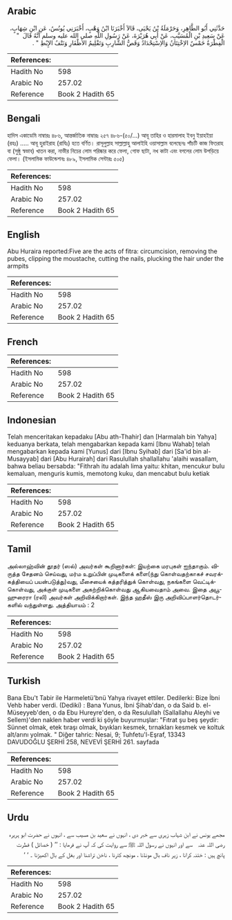 ## Arabic

<div dir="rtl" lang="ar" style={{fontSize:'larger',backgroundColor:'#f8f9fa',padding:20}}>حَدَّثَنِي أَبُو الطَّاهِرِ، وَحَرْمَلَةُ بْنُ يَحْيَى، قَالاَ أَخْبَرَنَا ابْنُ وَهْبٍ، أَخْبَرَنِي يُونُسُ، عَنِ ابْنِ شِهَابٍ، عَنْ سَعِيدِ بْنِ الْمُسَيَّبِ، عَنْ أَبِي هُرَيْرَةَ، عَنْ رَسُولِ اللَّهِ صلى الله عليه وسلم أَنَّهُ قَالَ ‏ "‏ الْفِطْرَةُ خَمْسٌ الاِخْتِتَانُ وَالاِسْتِحْدَادُ وَقَصُّ الشَّارِبِ وَتَقْلِيمُ الأَظْفَارِ وَنَتْفُ الإِبْطِ ‏"‏ ‏.‏</div><div style={{backgroundColor:'#f8f9fa',padding:20, marginBottom: 10}}><table>
        <thead>
          <tr>
            <th>References:</th>
            <th></th>
          </tr>
        </thead>
        <tbody><tr><td>Hadith No</td><td>598</td></tr><tr><td>Arabic No</td><td>257.02</td></tr><tr><td>Reference</td><td>Book 2 Hadith 65</td></tr></tbody></table></div>

## Bengali

<div dir="ltr" lang="bn" style={{fontSize:'larger',backgroundColor:'#f8f9fa',padding:20}}>হাদিস একাডেমি নাম্বারঃ ৪৮৬, আন্তর্জাতিক নাম্বারঃ ২৫৭ ৪৮৬-(৫০/...) আবূ তাহির ও হারমালাহ ইবনু ইয়াহইয়া (রহঃ) ..... আবূ হুরাইরাহ (রাযিঃ) হতে বর্ণিত। রাসূলুল্লাহ সাল্লাল্লাহু আলাইহি ওয়াসাল্লাম বলেছেনঃ পাঁচটি কাজ ফিতরাহ বা (সুষ্ঠু স্বভাব) খাতন করা, নাভীর নিচের লোম পরিষ্কার করে ফেলা, গোফ ছাটা, নখ কাটা এবং বগলের লোম উপড়িয়ে ফেলা। (ইসলামিক ফাউন্ডেশনঃ ৪৮৯, ইসলামিক সেন্টারঃ ৫০৫)</div><div style={{backgroundColor:'#f8f9fa',padding:20, marginBottom: 10}}><table>
        <thead>
          <tr>
            <th>References:</th>
            <th></th>
          </tr>
        </thead>
        <tbody><tr><td>Hadith No</td><td>598</td></tr><tr><td>Arabic No</td><td>257.02</td></tr><tr><td>Reference</td><td>Book 2 Hadith 65</td></tr></tbody></table></div>

## English

<div dir="ltr" lang="en" style={{fontSize:'larger',backgroundColor:'#f8f9fa',padding:20}}>Abu Huraira reported:Five are the acts of fitra: circumcision, removing the pubes, clipping the moustache, cutting the nails, plucking the hair under the armpits</div><div style={{backgroundColor:'#f8f9fa',padding:20, marginBottom: 10}}><table>
        <thead>
          <tr>
            <th>References:</th>
            <th></th>
          </tr>
        </thead>
        <tbody><tr><td>Hadith No</td><td>598</td></tr><tr><td>Arabic No</td><td>257.02</td></tr><tr><td>Reference</td><td>Book 2 Hadith 65</td></tr></tbody></table></div>

## French

<div dir="ltr" lang="fr" style={{fontSize:'larger',backgroundColor:'#f8f9fa',padding:20}}></div><div style={{backgroundColor:'#f8f9fa',padding:20, marginBottom: 10}}><table>
        <thead>
          <tr>
            <th>References:</th>
            <th></th>
          </tr>
        </thead>
        <tbody><tr><td>Hadith No</td><td>598</td></tr><tr><td>Arabic No</td><td>257.02</td></tr><tr><td>Reference</td><td>Book 2 Hadith 65</td></tr></tbody></table></div>

## Indonesian

<div dir="ltr" lang="id" style={{fontSize:'larger',backgroundColor:'#f8f9fa',padding:20}}>Telah menceritakan kepadaku [Abu ath-Thahir] dan [Harmalah bin Yahya] keduanya berkata, telah mengabarkan kepada kami [Ibnu Wahab] telah mengabarkan kepada kami [Yunus] dari [Ibnu Syihab] dari [Sa'id bin al-Musayyab] dari [Abu Hurairah] dari Rasulullah shallallahu 'alaihi wasallam, bahwa beliau bersabda: "Fithrah itu adalah lima yaitu: khitan, mencukur bulu kemaluan, menguris kumis, memotong kuku, dan mencabut bulu ketiak</div><div style={{backgroundColor:'#f8f9fa',padding:20, marginBottom: 10}}><table>
        <thead>
          <tr>
            <th>References:</th>
            <th></th>
          </tr>
        </thead>
        <tbody><tr><td>Hadith No</td><td>598</td></tr><tr><td>Arabic No</td><td>257.02</td></tr><tr><td>Reference</td><td>Book 2 Hadith 65</td></tr></tbody></table></div>

## Tamil

<div dir="ltr" lang="ta" style={{fontSize:'larger',backgroundColor:'#f8f9fa',padding:20}}>அல்லாஹ்வின் தூதர் (ஸல்) அவர்கள் கூறினார்கள்: இயற்கை மரபுகள் ஐந்தாகும். விருத்த சேதனம் செய்வது, மர்ம உறுப்பின் முடிகளைக் களை(ந்து கொள்வதற்காகச் சவரக்கத்தியைப் பயன்படுத்து)வது, மீசையைக் கத்தரித்துக் கொள்வது, நகங்களை வெட்டிக்கொள்வது, அக்குள் முடிகளை அகற்றிக்கொள்வது ஆகியவைதாம் அவை. இதை அபூஹுரைரா (ரலி) அவர்கள் அறிவிக்கிறார்கள். இந்த ஹதீஸ் இரு அறிவிப்பாளர்தொடர்களில் வந்துள்ளது. அத்தியாயம் : 2</div><div style={{backgroundColor:'#f8f9fa',padding:20, marginBottom: 10}}><table>
        <thead>
          <tr>
            <th>References:</th>
            <th></th>
          </tr>
        </thead>
        <tbody><tr><td>Hadith No</td><td>598</td></tr><tr><td>Arabic No</td><td>257.02</td></tr><tr><td>Reference</td><td>Book 2 Hadith 65</td></tr></tbody></table></div>

## Turkish

<div dir="ltr" lang="tr" style={{fontSize:'larger',backgroundColor:'#f8f9fa',padding:20}}>Bana Ebu't Tabir ile Harmeletü'bnü Yahya rivayet ettiler. Dedilerki: Bize İbni Vehb haber verdi. (Dediki) : Bana Yunus, İbni Şihab'dan, o da Said b. el-Müseyyeb'den, o da Ebu Hureyre'den, o da Resulullah (Sallallahu Aleyhi ve Sellem)'den naklen haber verdi ki şöyle buyurmuşlar: "Fıtrat şu beş şeydir: Sünnet olmak, etek tıraşı olmak, bıyıkları kesmek, tırnakları kesmek ve koltuk alt/arını yolmak. " Diğer tahric: Nesai, 9; Tuhfetu'l-Eşraf, 13343 DAVUDOĞLU ŞERHİ 258, NEVEVİ ŞERHİ 261. sayfada</div><div style={{backgroundColor:'#f8f9fa',padding:20, marginBottom: 10}}><table>
        <thead>
          <tr>
            <th>References:</th>
            <th></th>
          </tr>
        </thead>
        <tbody><tr><td>Hadith No</td><td>598</td></tr><tr><td>Arabic No</td><td>257.02</td></tr><tr><td>Reference</td><td>Book 2 Hadith 65</td></tr></tbody></table></div>

## Urdu

<div dir="rtl" lang="ur" style={{fontSize:'larger',backgroundColor:'#f8f9fa',padding:20}}>مجھے یونس نے ابن شہاب زہری سے خبر دی ، انہوں نے سعید بن مسیب سے ، انہوں نے حضرت ابو ہریرہ ‌رضی ‌اللہ ‌عنہ ‌ ‌ سے اور انہوں نے رسول اللہ ﷺ سے روایت کی کہ آپ نے فرمایا : ’’ ( خصائل ) فطرت پانچ ہیں : ختنہ کرانا ، زیر ناف بال مونڈنا ، مونچھ کترنا ، ناخن تراشنا اور بغل کے بال اکھیڑنا ۔ ‘ ‘</div><div style={{backgroundColor:'#f8f9fa',padding:20, marginBottom: 10}}><table>
        <thead>
          <tr>
            <th>References:</th>
            <th></th>
          </tr>
        </thead>
        <tbody><tr><td>Hadith No</td><td>598</td></tr><tr><td>Arabic No</td><td>257.02</td></tr><tr><td>Reference</td><td>Book 2 Hadith 65</td></tr></tbody></table></div>